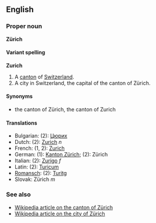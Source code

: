 ==English==
===Proper noun===
'''Zürich'''

====Variant spelling====
'''Zurich'''

#A [[canton]] of [[Switzerland]].
#A city in Switzerland, the capital of the canton of Zürich.

====Synonyms====
*the canton of Zürich, the canton of Zurich

====Translations====
*Bulgarian: (2): [[Цюрих]]
*Dutch: (2): [[Zurich]] ''n''
*French: (1, 2): [[Zurich]]
*German: (1): [[Kanton Zürich]]; (2): Zürich
*Italian: (2): [[Zurigo]] ''f''
*Latin: (2): [[Turicum]]
*[[Romansch]]: (2): [[Turitg]]
*Slovak: Zürich ''m''

===See also===
*[[en:Canton_of_Zürich|Wikipedia article on the canton of Zürich]]
*[[en:Zürich|Wikipedia article on the city of Zürich]]